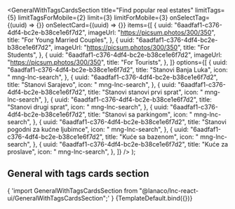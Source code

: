 


<Meta
  title="Landing sections/General With Tags Cards Section"
  component={GeneralWithTagsCardsSection}
/>

  <GeneralWithTagsCardsSection
    title="Find popular real estates"
    limitTags={5}
    limitTagsForMobile={2}
    limit={3}
    limitForMobile={3}
    onSelectTag={(uuid) => {}}
    onSelectCard={(uuid) => {}}
    items={[
      {
        uuid: "6aadfaf1-c376-4df4-bc2e-b38ce1e6f7d2",
        imageUrl: "https://picsum.photos/300/350",
        title: "For Young Married Couples",
      },
      {
        uuid: "6aadfaf1-c376-4df4-bc2e-b38ce1e6f7d2",
        imageUrl: "https://picsum.photos/300/350",
        title: "For Students",
      },
      {
        uuid: "6aadfaf1-c376-4df4-bc2e-b38ce1e6f7d2",
        imageUrl: "https://picsum.photos/300/350",
        title: "For Tourists",
      },
    ]}
    options={[
      {
        uuid: "6aadfaf1-c376-4df4-bc2e-b38ce1e6f7d2",
        title: "Stanovi Banja Luka",
        icon: " mng-lnc-search",
      },
      {
        uuid: "6aadfaf1-c376-4df4-bc2e-b38ce1e6f7d2",
        title: "Stanovi Sarajevo",
        icon: " mng-lnc-search",
      },
      {
        uuid: "6aadfaf1-c376-4df4-bc2e-b38ce1e6f7d2",
        title: "Stanovi stanovi prvi sprat",
        icon: " mng-lnc-search",
      },
      {
        uuid: "6aadfaf1-c376-4df4-bc2e-b38ce1e6f7d2",
        title: "Stanovi drugi sprat",
        icon: " mng-lnc-search",
      },
      {
        uuid: "6aadfaf1-c376-4df4-bc2e-b38ce1e6f7d2",
        title: "Stanovi sa parkingom",
        icon: " mng-lnc-search",
      },
      {
        uuid: "6aadfaf1-c376-4df4-bc2e-b38ce1e6f7d2",
        title: "Stanovi pogodni za kućne ljubimce",
        icon: " mng-lnc-search",
      },
      {
        uuid: "6aadfaf1-c376-4df4-bc2e-b38ce1e6f7d2",
        title: "Kuće sa bazenom",
        icon: " mng-lnc-search",
      },
      {
        uuid: "6aadfaf1-c376-4df4-bc2e-b38ce1e6f7d2",
        title: "Kuće za proslave",
        icon: " mng-lnc-search",
      },
    ]}
  />
);

## General with tags cards section

<SyntaxHighlighter language="jsx" style={nord}>
  {
    'import GeneralWithTagsCardsSection from "@lanaco/lnc-react-ui/GeneralWithTagsCardsSection";'
  }
</SyntaxHighlighter>

<Canvas>
  <Story name="Default" args={{}}>
    {TemplateDefault.bind({})}
  </Story>
</Canvas>
